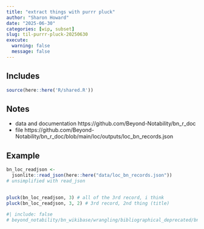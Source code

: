 ```yaml
---
title: "extract things with purrr pluck"
author: "Sharon Howard"
date: "2025-06-30"
categories: [wip, subset]
slug: til-purrr-pluck-20250630
execute:
  warning: false
  message: false
---
```


## Includes

```r
source(here::here('R/shared.R'))
```

## Notes

-  data and documentation https://github.com/Beyond-Notability/bn_r_doc 
-  file https://github.com/Beyond-Notability/bn_r_doc/blob/main/loc/outputs/loc_bn_records.json 
 




## Example

```r
bn_loc_readjson <- 
  jsonlite::read_json(here::here("data/loc_bn_records.json")) 
# unsimplified with read_json 
 
 
pluck(bn_loc_readjson, 3) # all of the 3rd record, i think 
pluck(bn_loc_readjson, 3, 2) # 3rd record, 2nd thing (title) 

```



```r
#| include: false
# beyond_notability/bn_wikibase/wrangling/bibliographical_deprecated/bn_jisc_loc_library_data.Rmd:1794:  

```

